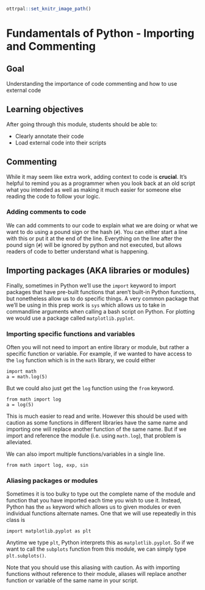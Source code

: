 ```r
ottrpal::set_knitr_image_path()
```

# Fundamentals of Python - Importing and Commenting

## Goal

Understanding the importance of code commenting and how to use external code

## Learning objectives

After going through this module, students should be able to:

* Clearly annotate their code
* Load external code into their scripts

## Commenting

While it may seem like extra work, adding context to  code is **crucial**. It's helpful to remind you as a programmer when you look back at an old script what you intended as well as making it much easier for someone else reading the code to follow your logic.

### Adding comments to code

We can add comments to our code to explain what we are doing or what we want to do using a pound sign or the hash (`#`). You can either start a line with this or put it at the end of the line. Everything on the line after the pound sign (`#`) will be ignored by python and not executed, but allows readers of code to better understand what is happening. 

## Importing packages (AKA libraries or modules)

Finally, sometimes in Python we'll use the `import` keyword to import packages that have pre-built functions that aren't built-in Python functions, but nonetheless allow us to do specific things. A very common package that we'll be using in this prep work is `sys` which allows us to take in commandline arguments when calling a bash script on Python. For plotting we would use a package called `matplotlib.pyplot`.

### Importing specific functions and variables

Often you will not need to import an entire library or module, but rather a specific function or variable. For example, if we wanted to have access to the `log` function which is in the `math` library, we could either

```
import math
a = math.log(5)
```

But we could also just get the `log` function using the `from` keyword.

```
from math import log
a = log(5)
```

This is much easier to read and write. However this should be used with caution as some functions in different libraries have the same name and importing one will replace another function of the same name. But if we import and reference the module (i.e. using `math.log`), that problem is alleviated.

We can also import multiple functions/variables in a single line.

```
from math import log, exp, sin
```

### Aliasing packages or modules

Sometimes it is too bulky to type out the complete name of the module and function that you have imported each time you wish to use it. Instead, Python has the `as` keyword which allows us to given modules or even individual functions alternate names. One that we will use repeatedly in this class is

```import matplotlib.pyplot as plt```

Anytime we type `plt`, Python interprets this as `matplotlib.pyplot`. So if we want to call the `subplots` function from this module, we can simply type `plt.subplots()`.

Note that you should use this aliasing with caution. As with importing functions without reference to their module, aliases will replace another function or variable of the same name in your script.
